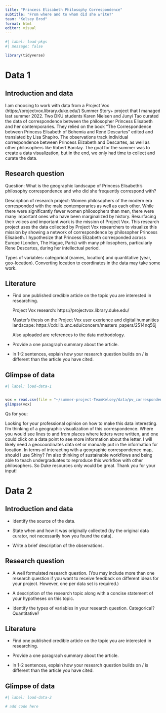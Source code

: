 ```yaml
---
title: "Princess Elisabeth Philosophy Correspondence"
subtitle: "From where and to whom did she write?"
team: "Kelsey Brod"
format: html
editor: visual
---
```


```r
#| label: load-pkgs
#| message: false

library(tidyverse)
```

# Data 1

## Introduction and data

I am choosing to work with data from a Project Vox (https://projectvox.library.duke.edu/) Summer Story+ project that I managed last summer 2022. Two DKU students Karen Nielsen and Junyi Tao curated the data of correspondence between the philosopher Princess Elisabeth and her contemporaries. They relied on the book "The Correspondence between Princess Elisabeth of Bohemia and René Descartes" edited and translated by Lisa Shapiro. The observations track individual correspondence between Princess Elizabeth and Descartes, as well as other philosophers like Robert Barclay. The goal for the summer was to create a data visualization, but in the end, we only had time to collect and curate the data.

## Research question

Question: What is the geographic landscape of Princess Elisabeth's philosophy correspondence and who did she frequently correspond with?

Description of research project: Women philosophers of the modern era corresponded with the male contemporaries as well as each other. While there were significantly fewer women philosophers than men, there were many important ones who have been marginalized by history. Resurfacing their voices and important work is the mission of Project Vox. This research project uses the data collected by Project Vox researchers to visualize this mission by showing a network of correspondence by philosopher Princess Elisabeth. I hypothesize that Princess Elizabeth corresponded across Europe (London, The Hague, Paris) with many philosophers, particularly Rene Descartes, during her intellectual period.

Types of variables: categorical (names, location) and quantitative (year, geo-location). Converting location to coordinates in the data may take some work.

## Literature

-   Find one published credible article on the topic you are interested in researching.

    Project Vox research: https://projectvox.library.duke.edu/

    Master's thesis on the Project Vox user exerience and digital humanities landscape: https://cdr.lib.unc.edu/concern/masters_papers/2514nq56j

    Also uploaded are references to the data methodology.

-   Provide a one paragraph summary about the article.

-   In 1-2 sentences, explain how your research question builds on / is different than the article you have cited.

## Glimpse of data

```r
#| label: load-data-1


vox = read.csv(file = "~/summer-project-TeamKelsey/data/pv_correspondence_cleaned_index.csv") 
glimpse(vox)
```

Qs for you:

Looking for your professional opinion on how to make this data interesting. I'm thinking of a geographic visualization of this correspondence. Where you would see lines to and from places where letters were written, and one could click on a data point to see more information about the letter. I will likely need a geocoordinates data set or manually put in the information for location. In terms of interacting with a geographic correspondence map, should I use Shiny? I'm also thinking of sustainable workflows and being able to teach undergraduates to reproduce this workflow with other philosophers. So Duke resources only would be great. Thank you for your input!

# Data 2

## Introduction and data

-   Identify the source of the data.

-   State when and how it was originally collected (by the original data curator, not necessarily how you found the data).

-   Write a brief description of the observations.

## Research question

-   A well formulated research question. (You may include more than one research question if you want to receive feedback on different ideas for your project. However, one per data set is required.)

-   A description of the research topic along with a concise statement of your hypotheses on this topic.

-   Identify the types of variables in your research question. Categorical? Quantitative?

## Literature

-   Find one published credible article on the topic you are interested in researching.

-   Provide a one paragraph summary about the article.

-   In 1-2 sentences, explain how your research question builds on / is different than the article you have cited.

## Glimpse of data

```r
#| label: load-data-2

# add code here
```
